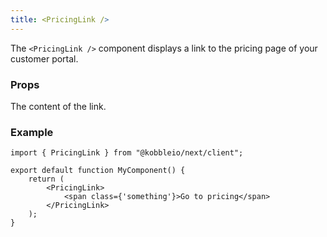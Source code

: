 ```yaml
---
title: <PricingLink />
---
```


The `<PricingLink />` component displays a link to the pricing page of your customer portal.

### Props

<ParamField path="children" type="ReactNode" required={true}>
    The content of the link.
</ParamField>

### Example

```tsx
import { PricingLink } from "@kobbleio/next/client";

export default function MyComponent() {
    return (
        <PricingLink>
            <span class={'something'}>Go to pricing</span>
        </PricingLink>
    );
}
```

